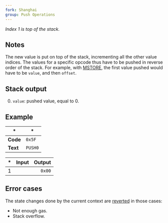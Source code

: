 ```yaml
---
fork: Shanghai
group: Push Operations
---
```


_Index 1 is top of the stack._

## Notes

The new value is put on top of the stack, incrementing all the other value indices. The values for a specific opcode thus have to be pushed in reverse order of the stack. For example, with [MSTORE](/#52), the first value pushed would have to be `value`, and then `offset`.

## Stack output

0. `value`: pushed value, equal to 0.

## Example

| \*       | \*      |
| -------- | ------- |
| **Code** | `0x5F`  |
| **Text** | `PUSH0` |

|  \* | Input | Output |
| --: | ----: | -----: |
|   1 |       | `0x00` |

## Error cases

The state changes done by the current context are [reverted](#FD) in those cases:

- Not enough gas.
- Stack overflow.
